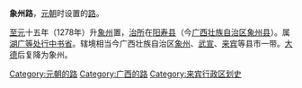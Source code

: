 '''象州路'''，[[元朝|元朝]]时设置的[[路_(行政区划)|路]]。

[[至元_(忽必烈)|至元]]十五年（1278年）升[[象州_(古代)|象州]]置，[[治所|治所]]在[[阳寿县|阳寿县]]（今[[广西壮族自治区|广西壮族自治区]][[象州县|象州县]]）。属[[湖广等处行中书省|湖广等处行中书省]]。辖境相当今广西壮族自治区[[象州县|象州]]、[[武宣县|武宣]]、[[来宾市|来宾]]等县市一带。[[大德_(元朝)|大德]]后复降为象州。 

{{元朝行政区划|nocat}}
{{元朝行政区划小作品}}
{{DEFAULTSORT:X}}
[[Category:元朝的路|Category:元朝的路]] 
[[Category:广西的路|Category:广西的路]] 
[[Category:来宾行政区划史|Category:来宾行政区划史]]